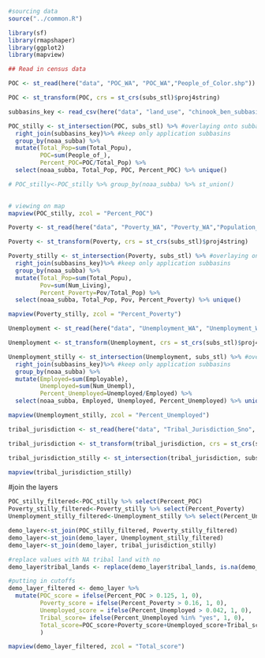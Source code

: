 ```r
#sourcing data
source("../common.R")

library(sf)
library(rmapshaper)
library(ggplot2)
library(mapview)
```

```r
## Read in census data

POC <- st_read(here("data", "POC_WA", "POC_WA","People_of_Color.shp")) 

POC <- st_transform(POC, crs = st_crs(subs_stl)$proj4string)

subbasins_key <- read_csv(here("data", "land_use", "chinook_ben_subbasins.csv")) %>% select(noaa_subba)

POC_stilly <- st_intersection(POC, subs_stl) %>% #overlaying onto subbasins
  right_join(subbasins_key)%>% #keep only application subbasins
  group_by(noaa_subba) %>% 
  mutate(Total_Pop=sum(Total_Popu),
         POC=sum(People_of_), 
         Percent_POC=POC/Total_Pop) %>% 
  select(noaa_subba, Total_Pop, POC, Percent_POC) %>% unique() 

# POC_stilly<-POC_stilly %>% group_by(noaa_subba) %>% st_union()
  

# viewing on map 
mapview(POC_stilly, zcol = "Percent_POC")


```

```r
Poverty <- st_read(here("data", "Poverty_WA", "Poverty_WA","Population_Living_in_Poverty.shp")) 

Poverty <- st_transform(Poverty, crs = st_crs(subs_stl)$proj4string)

Poverty_stilly <- st_intersection(Poverty, subs_stl) %>% #overlaying onto subbasins
  right_join(subbasins_key)%>% #keep only application subbasins
  group_by(noaa_subba) %>% 
  mutate(Total_Pop=sum(Total_Popu),
         Pov=sum(Num_Living), 
         Percent_Poverty=Pov/Total_Pop) %>% 
  select(noaa_subba, Total_Pop, Pov, Percent_Poverty) %>% unique() 

mapview(Poverty_stilly, zcol = "Percent_Poverty")
```

```r
Unemployment <- st_read(here("data", "Unemployment_WA", "Unemployment_WA","Population_Unemployed.shp")) 

Unemployment <- st_transform(Unemployment, crs = st_crs(subs_stl)$proj4string)

Unemployment_stilly <- st_intersection(Unemployment, subs_stl) %>% #overlaying onto subbasins
  right_join(subbasins_key)%>% #keep only application subbasins
  group_by(noaa_subba) %>% 
  mutate(Employed=sum(Employable),
         Unemployed=sum(Num_Unempl), 
         Percent_Unemployed=Unemployed/Employed) %>% 
  select(noaa_subba, Employed, Unemployed, Percent_Unemployed) %>% unique() 

mapview(Unemployment_stilly, zcol = "Percent_Unemployed")
```

```r
tribal_jurisdiction <- st_read(here("data", "Tribal_Jurisdiction_Sno", "Tribal_Jurisdiction_Sno","Tribal_Jurisdiction.shp")) 

tribal_jurisdiction <- st_transform(tribal_jurisdiction, crs = st_crs(subs_stl)$proj4string)

tribal_jurisdiction_stilly <- st_intersection(tribal_jurisdiction, subs_stl) %>% right_join(subbasins_key) %>% mutate(tribal_lands="yes") %>% select(noaa_subba, tribal_lands) 

mapview(tribal_jurisdiction_stilly)
```

#join the layers
```r
POC_stilly_filtered<-POC_stilly %>% select(Percent_POC)
Poverty_stilly_filtered<-Poverty_stilly %>% select(Percent_Poverty)
Unemployment_stilly_filtered<-Unemployment_stilly %>% select(Percent_Unemployed)

demo_layer<-st_join(POC_stilly_filtered, Poverty_stilly_filtered)
demo_layer<-st_join(demo_layer, Unemployment_stilly_filtered)
demo_layer<-st_join(demo_layer, tribal_jurisdiction_stilly)

#replace values with NA tribal land with no
demo_layer$tribal_lands <- replace(demo_layer$tribal_lands, is.na(demo_layer$tribal_lands), "no")

#putting in cutoffs
demo_layer_filtered <- demo_layer %>%
  mutate(POC_score = ifelse(Percent_POC > 0.125, 1, 0),
         Poverty_score = ifelse(Percent_Poverty > 0.16, 1, 0),
         Unemployed_score = ifelse(Percent_Unemployed > 0.042, 1, 0),
         Tribal_score= ifelse(Percent_Unemployed %in% "yes", 1, 0),
         Total_score=POC_score+Poverty_score+Unemployed_score+Tribal_score
         )

mapview(demo_layer_filtered, zcol = "Total_score")

```

